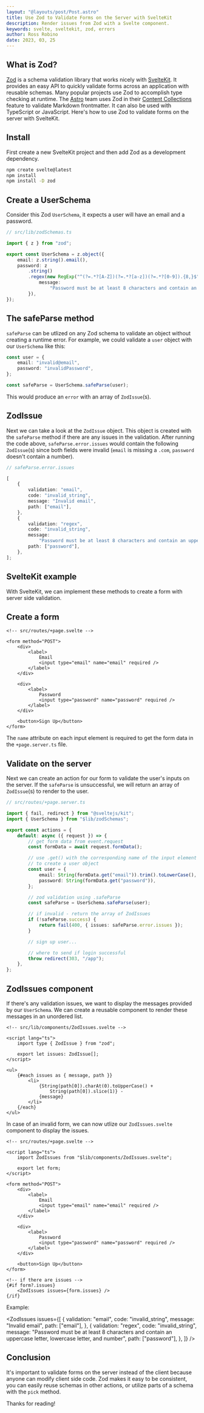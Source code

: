 ```yaml
---
layout: "@layouts/post/Post.astro"
title: Use Zod to Validate Forms on the Server with SvelteKit
description: Render issues from Zod with a Svelte component.
keywords: svelte, sveltekit, zod, errors
author: Ross Robino
date: 2023, 03, 25
---
```



## What is Zod?

[Zod](https://zod.dev/) is a schema validation library that works nicely with [SvelteKit](https://kit.svelte.dev/). It provides an easy API to quickly validate forms across an application with reusable schemas. Many popular projects use Zod to accomplish type checking at runtime. The [Astro](https://docs.astro.build/en/getting-started/) team uses Zod in their [Content Collections](https://docs.astro.build/en/guides/content-collections/) feature to validate Markdown frontmatter. It can also be used with TypeScript or JavaScript. Here's how to use Zod to validate forms on the server with SvelteKit.

## Install

First create a new SvelteKit project and then add Zod as a development dependency. 

```bash
npm create svelte@latest
npm install
npm install -D zod
```

## Create a UserSchema

Consider this Zod `UserSchema`, it expects a user will have an email and a password.

```ts
// src/lib/zodSchemas.ts

import { z } from "zod";

export const UserSchema = z.object({
	email: z.string().email(),
	password: z
		.string()
		.regex(new RegExp("^(?=.*?[A-Z])(?=.*?[a-z])(?=.*?[0-9]).{8,}$"), {
			message:
				"Password must be at least 8 characters and contain an uppercase letter, lowercase letter, and number",
		}),
});
```

## The safeParse method

`safeParse` can be utlized on any Zod schema to validate an object without creating a runtime error. For example, we could validate a `user` object with our `UserSchema` like this:

```ts
const user = {
	email: "invalid@email",
	password: "invalidPassword",
};

const safeParse = UserSchema.safeParse(user);
```

This would produce an `error` with an array of `ZodIssue`(s).

## ZodIssue

Next we can take a look at the `ZodIssue` object. This object is created with the `safeParse` method if there are any issues in the validation. After running the code above, `safeParse.error.issues` would contain the following `ZodIssue`(s) since both fields were invalid (`email` is missing a `.com`, `password` doesn't contain a number).

```ts
// safeParse.error.issues

[
	{
		validation: "email",
		code: "invalid_string",
		message: "Invalid email",
		path: ["email"],
	},
	{
		validation: "regex",
		code: "invalid_string",
		message:
			"Password must be at least 8 characters and contain an uppercase letter, lowercase letter, and number",
		path: ["password"],
	},
];
```

## SvelteKit example

With SvelteKit, we can implement these methods to create a form with server side validation.

## Create a form

```svelte
<!-- src/routes/+page.svelte -->

<form method="POST">
	<div>
		<label>
			Email
			<input type="email" name="email" required />
		</label>
	</div>

	<div>
		<label>
			Password
			<input type="password" name="password" required />
		</label>
	</div>

	<button>Sign Up</button>
</form>
```

The `name` attribute on each input element is required to get the form data in the `+page.server.ts` file.

## Validate on the server

Next we can create an action for our form to validate the user's inputs on the server. If the `safeParse` is unsuccessful, we will return an array of `ZodIssue`(s) to render to the user.

```ts
// src/routes/+page.server.ts

import { fail, redirect } from "@sveltejs/kit";
import { UserSchema } from "$lib/zodSchemas";

export const actions = {
	default: async ({ request }) => {
		// get form data from event.request
		const formData = await request.formData();

		// use .get() with the corresponding name of the input element
		// to create a user object
		const user = {
			email: String(formData.get("email")).trim().toLowerCase(),
			password: String(formData.get("password")),
		};

		// zod validation using .safeParse
		const safeParse = UserSchema.safeParse(user);

		// if invalid - return the array of ZodIssues
		if (!safeParse.success) {
			return fail(400, { issues: safeParse.error.issues });
		}

		// sign up user...

		// where to send if login successful
		throw redirect(303, "/app");
	},
};
```

## ZodIssues component

If there's any validation issues, we want to display the messages provided by our `UserSchema`. We can create a reusable component to render these messages in an unordered list.

```svelte
<!-- src/lib/components/ZodIssues.svelte -->

<script lang="ts">
	import type { ZodIssue } from "zod";

	export let issues: ZodIssue[];
</script>

<ul>
	{#each issues as { message, path }}
		<li>
			{String(path[0]).charAt(0).toUpperCase() +
				String(path[0]).slice(1)} -
			{message}
		</li>
	{/each}
</ul>
```

In case of an invalid form, we can now utlize our `ZodIssues.svelte` component to display the issues.

```svelte
<!-- src/routes/+page.svelte -->

<script lang="ts">
	import ZodIssues from "$lib/components/ZodIssues.svelte";

	export let form;
</script>

<form method="POST">
	<div>
		<label>
			Email
			<input type="email" name="email" required />
		</label>
	</div>

	<div>
		<label>
			Password
			<input type="password" name="password" required />
		</label>
	</div>

	<button>Sign Up</button>
</form>

<!-- if there are issues -->
{#if form?.issues}
	<ZodIssues issues={form.issues} />
{/if}

```

Example:

<ZodIssues
	issues={[
		{
			validation: "email",
			code: "invalid_string",
			message: "Invalid email",
			path: ["email"],
		},
		{
			validation: "regex",
			code: "invalid_string",
			message:
				"Password must be at least 8 characters and contain an uppercase letter, lowercase letter, and number",
			path: ["password"],
		},
	]}
/>

## Conclusion

It's important to validate forms on the server instead of the client because anyone can modify client side code. Zod makes it easy to be consistent, you can easily reuse schemas in other actions, or utilize parts of a schema with the `pick` method.

Thanks for reading!
